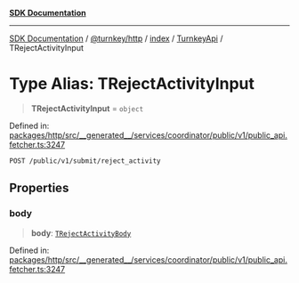 [**SDK Documentation**](../../../../../../README.mdx)

***

[SDK Documentation](../../../../../../packages.mdx) / [@turnkey/http](../../../../README.mdx) / [index](../../../README.mdx) / [TurnkeyApi](../README.mdx) / TRejectActivityInput

# Type Alias: TRejectActivityInput

> **TRejectActivityInput** = `object`

Defined in: [packages/http/src/\_\_generated\_\_/services/coordinator/public/v1/public\_api.fetcher.ts:3247](https://github.com/tkhq/sdk/blob/fd49bfe86475c8603b3eb385aa101efa36fa32fc/packages/http/src/__generated__/services/coordinator/public/v1/public_api.fetcher.ts#L3247)

`POST /public/v1/submit/reject_activity`

## Properties

### body

> **body**: [`TRejectActivityBody`](TRejectActivityBody.mdx)

Defined in: [packages/http/src/\_\_generated\_\_/services/coordinator/public/v1/public\_api.fetcher.ts:3247](https://github.com/tkhq/sdk/blob/fd49bfe86475c8603b3eb385aa101efa36fa32fc/packages/http/src/__generated__/services/coordinator/public/v1/public_api.fetcher.ts#L3247)
